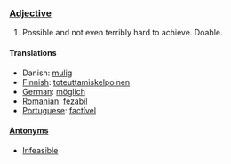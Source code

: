 === [[Adjective]] ===

#Possible and not even terribly hard to achieve. Doable.

==== Translations ====

* Danish: [[mulig]]
*[[Finnish]]: [[toteuttamiskelpoinen]]
*[[German]]: [[möglich]]
*[[Romanian]]: [[fezabil]]
*[[Portuguese]]: [[factível]]

====[[Antonym]]s====
*[[Infeasible]]